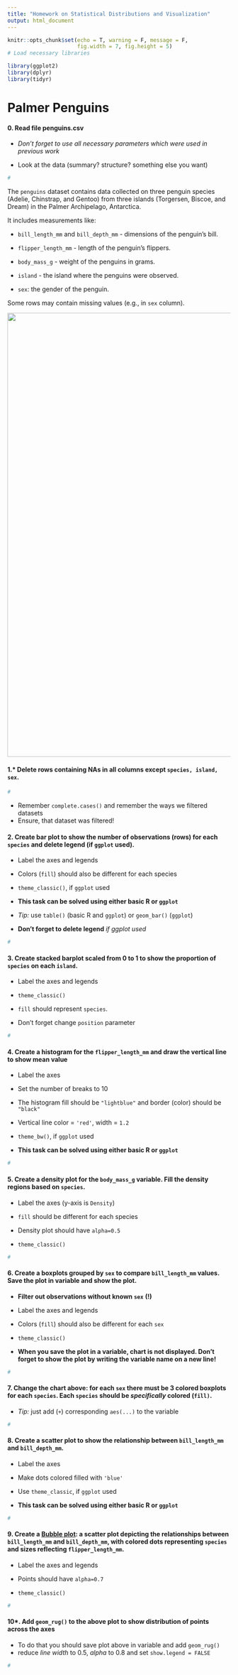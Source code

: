 ```yaml
---
title: "Homework on Statistical Distributions and Visualization"
output: html_document
---
```


```r
knitr::opts_chunk$set(echo = T, warning = F, message = F,
                      fig.width = 7, fig.height = 5)
# Load necessary libraries
```

```r
library(ggplot2)
library(dplyr)
library(tidyr)
```

# Palmer Penguins

#### 0. Read file penguins.csv

-   *Don't forget to use all necessary parameters which were used in previous work*

-   Look at the data (summary? structure? something else you want)

```r
#
```

The `penguins` dataset contains data collected on three penguin species (Adelie, Chinstrap, and Gentoo) from three islands (Torgersen, Biscoe, and Dream) in the Palmer Archipelago, Antarctica.

It includes measurements like:

-   `bill_length_mm` and `bill_depth_mm` - dimensions of the penguin's bill.

-   `flipper_length_mm` - length of the penguin's flippers.

-   `body_mass_g` - weight of the penguins in grams.

-   `island` - the island where the penguins were observed.

-   `sex`: the gender of the penguin.

Some rows may contain missing values (e.g., in `sex` column).

![](../images/penguin.png){width="1000"}

#### 1.\* Delete rows containing NAs in all columns except `species, island, sex`.

```r
#
```

-   Remember `complete.cases()` and remember the ways we filtered datasets
-   Ensure, that dataset was filtered!

#### 2. Create bar plot to show the number of observations (rows) for each `species` and delete legend (if `ggplot` used).

-   Label the axes and legends

-   Colors (`fill`) should also be different for each species

-   `theme_classic()`, if `ggplot` used

-   **This task can be solved using either basic R or `ggplot`**

-   *Tip:* use `table()` (basic R and `ggplot`) or `geom_bar()` (`ggplot`)

-   **Don't forget to delete legend** *if ggplot used*

```r
#
```

#### 3. Create stacked barplot scaled from 0 to 1 to show the proportion of `species` on each `island`.

-   Label the axes and legends

-   `theme_classic()`

-   `fill` should represent `species`.

-   Don't forget change `position` parameter

```r
#
```

#### 4. Create a histogram for the `flipper_length_mm` and draw the vertical line to show mean value

-   Label the axes

-   Set the number of breaks to 10

-   The histogram fill should be `"lightblue"` and border (color) should be `"black"`

-   Vertical line color = `'red'`, width = `1.2`

-   `theme_bw()`, if `ggplot` used

-   **This task can be solved using either basic R or `ggplot`**

```r
#
```

#### 5. Create a density plot for the `body_mass_g` variable. Fill the density regions based on `species`.

-   Label the axes (y-axis is `Density`)

-   `fill` should be different for each species

-   Density plot should have `alpha=0.5`

-   `theme_classic()`

```r
#
```

#### 6. Create a boxplots grouped by `sex` to compare `bill_length_mm` values. Save the plot in variable and show the plot.

-   **Filter out observations without known `sex`** **(!)**

-   Label the axes and legends

-   Colors (`fill`) should also be different for each `sex`

-   `theme_classic()`

-   **When you save the plot in a variable, chart is not displayed. Don't forget to show the plot by writing the variable name on a new line!**

```r
#
```

#### 7. Change the chart above: for each `sex` there must be 3 colored boxplots for each `species`. Each `species` should be *specifically* colored (`fill)`.

-   *Tip:* just add (`+`) corresponding `aes(...)` to the variable

```r
#
```

#### 8. Create a scatter plot to show the relationship between `bill_length_mm` and `bill_depth_mm`.

-   Label the axes

-   Make dots colored filled with `'blue'`

-   Use `theme_classic`, if `ggplot` used

-   **This task can be solved using either basic R or `ggplot`**

```r
#
```

#### 9. Create a [Bubble plot]{.underline}: a scatter plot depicting the relationships between `bill_length_mm` and `bill_depth_mm`, with colored dots representing `species` and sizes reflecting `flipper_length_mm`.

-   Label the axes and legends

-   Points should have `alpha=0.7`

-   `theme_classic()`

```r
#
```

#### 10\*. Add `geom_rug()` to the above plot to show distribution of points across the axes

-   To do that you should save plot above in variable and add `geom_rug()`
-   reduce *line width* to 0.5, *alpha* to 0.8 and set `show.legend = FALSE`

```r
#
```
